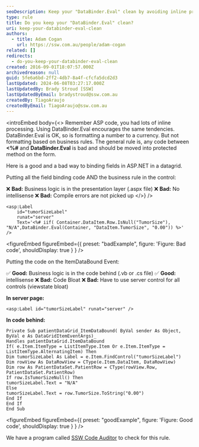 ```yaml
---
seoDescription: Keep your "DataBinder.Eval" clean by avoiding inline processing and formatting based on business rules. Instead, move code into protected methods on the form or use the ItemDataBound event for more complex logic.
type: rule
title: Do you keep your "DataBinder.Eval" clean?
uri: keep-your-databinder-eval-clean
authors:
  - title: Adam Cogan
    url: https://ssw.com.au/people/adam-cogan
related: []
redirects:
  - do-you-keep-your-databinder-eval-clean
created: 2016-09-01T18:07:57.000Z
archivedreason: null
guid: 5fe6a6bd-2ff2-4db7-8a4f-cfcfa5dcd2d3
lastUpdated: 2024-06-08T03:27:17.000Z
lastUpdatedBy: Brady Stroud [SSW]
lastUpdatedByEmail: bradystroud@ssw.com.au
createdBy: TiagoAraujo
createdByEmail: TiagoAraujo@ssw.com.au
---
```


<introEmbed
  body={<>
Remember ASP code, you had lots of inline processing. Using DataBinder.Eval encourages the same tendencies. DataBinder.Eval is OK, so is formatting a number to a currency. But not formatting based on business rules. The general rule is, any code between **&lt;%#** and **DataBinder.Eval** is bad and should be moved into protected method on the form.

Here is a good and a bad way to binding fields in ASP.NET in a datagrid.

Putting all the field binding code AND the business rule in the control:

❌ **Bad:** Business logic is in the presentation layer (.aspx file)
❌ **Bad:** No intellisense
❌ **Bad:** Compile errors are not picked up
  </>}
/>
```vbnet
<asp:Label
    id="tumorSizeLabel"
    runat="server"
    Text='<%# iif( Container.DataItem.Row.IsNull("TumorSize"), "N/A",DataBinder.Eval(Container, "DataItem.TumorSize", "0.00")) %>'
/>
```

<figureEmbed figureEmbed={{
  preset: "badExample",
  figure: 'Figure: Bad code',
  shouldDisplay: true
} } />


Putting the code on the ItemDataBound Event:

✅ **Good:** Business logic is in the code behind (.vb or .cs file)
✅ **Good:** intellisense
❌ **Bad:** Code Bloat
❌ **Bad:** Have to use server control for all controls (viewstate bloat)

**In server page:**

```vbnet
<asp:Label id="tumorSizeLabel" runat="server" />
```

**In code behind:**

```vbnet
Private Sub patientDataGrid_ItemDataBound( ByVal sender As Object, ByVal e As DataGridItemEventArgs)_
Handles patientDataGrid.ItemDataBound
If( e.Item.ItemType = ListItemType.Item Or e.Item.ItemType = ListItemType.AlternatingItem) Then
Dim tumorSizeLabel As Label = e.Item.FindControl("tumorSizeLabel")
Dim rowView As DataRowView = CType(e.Item.DataItem, DataRowView)
Dim row As PatientDataSet.PatientRow = CType(rowView.Row, PatientDataSet.PatientRow)
If row.IsTumorSizeNull() Then
tumorSizeLabel.Text = "N/A"
Else
tumorSizeLabel.Text = row.TumorSize.ToString("0.00")
End If
End If
End Sub
```

<figureEmbed figureEmbed={{
  preset: "goodExample",
  figure: 'Figure: Good code',
  shouldDisplay: true
} } />


We have a program called [SSW Code Auditor](https://codeauditor.com) to check for this rule.

